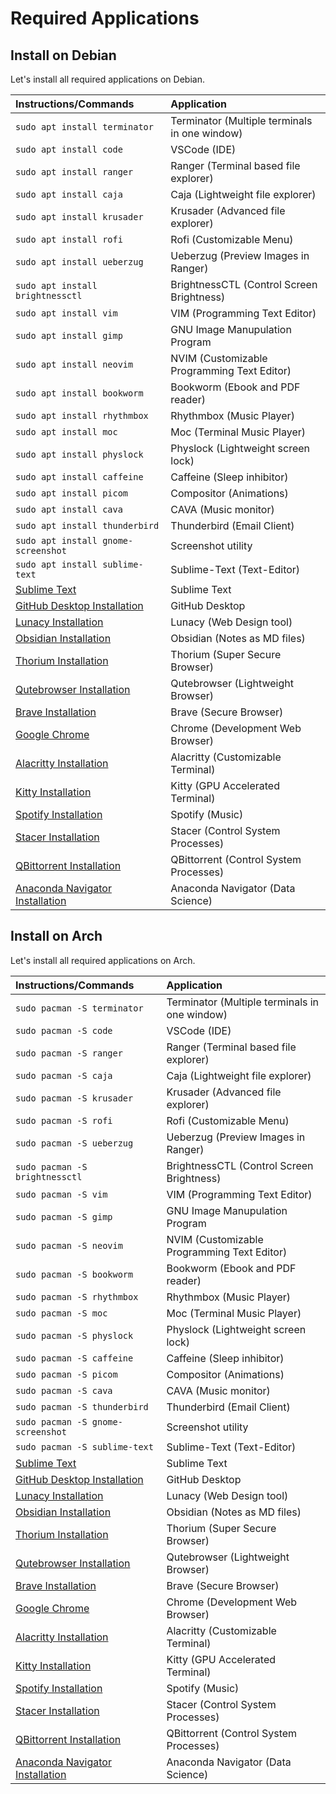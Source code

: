 # Required Applications

## Install on Debian

Let's install all required applications on Debian.

| Instructions/Commands         |           Application                               |
|:---|:---|
| `sudo apt install terminator`       | Terminator (Multiple terminals in one window) |
| `sudo apt install code`             | VSCode (IDE)                                  |
| `sudo apt install ranger`           | Ranger (Terminal based file explorer)         |
| `sudo apt install caja`             | Caja (Lightweight file explorer)              |
| `sudo apt install krusader`         | Krusader (Advanced file explorer)             |
| `sudo apt install rofi`             | Rofi (Customizable Menu)                      |
| `sudo apt install ueberzug`         | Ueberzug (Preview Images in Ranger)           |
| `sudo apt install brightnessctl`    | BrightnessCTL (Control Screen Brightness)     |
| `sudo apt install vim`              | VIM (Programming Text Editor)                 |
| `sudo apt install gimp`             | GNU Image Manupulation Program                |
| `sudo apt install neovim`           | NVIM (Customizable Programming Text Editor)   |
| `sudo apt install bookworm`         | Bookworm (Ebook and PDF reader)               |
| `sudo apt install rhythmbox`        | Rhythmbox (Music Player)                      |
| `sudo apt install moc`              | Moc (Terminal Music Player)                   |
| `sudo apt install physlock`         | Physlock (Lightweight screen lock)            |
| `sudo apt install caffeine`         | Caffeine (Sleep inhibitor)                    |
| `sudo apt install picom`            | Compositor (Animations)                       |
| `sudo apt install cava`             | CAVA (Music monitor)                          |
| `sudo apt install thunderbird`      | Thunderbird (Email Client)                    |
| `sudo apt install gnome-screenshot` | Screenshot utility                            |
| `sudo apt install sublime-text`                                                                      | Sublime-Text (Text-Editor)                    |
| [Sublime Text](https://www.sublimetext.com/download)                                                 | Sublime Text                                  |
| [GitHub Desktop Installation](/install-github-desktop)                                               | GitHub Desktop                                |
| [Lunacy Installation](https://icons8.com/lunacy)                                                     | Lunacy (Web Design tool)                      |
| [Obsidian Installation](https://obsidian.md/)                                                        | Obsidian (Notes as MD files)                  |
| [Thorium Installation](https://github.com/Alex313031/Thorium/releases)                               | Thorium (Super Secure Browser)                |
| [Qutebrowser Installation](https://qutebrowser.org/doc/install.html)                                 | Qutebrowser (Lightweight Browser)             |
| [Brave Installation](https://brave.com/linux/)                                                       | Brave (Secure Browser)                        |
| [Google Chrome](https://www.google.com/chrome/)                                                      | Chrome (Development Web Browser)              |
| [Alacritty Installation](https://github.com/alacritty/alacritty/blob/master/INSTALL.md)              | Alacritty (Customizable Terminal)             |
| [Kitty Installation](https://sw.kovidgoyal.net/kitty/binary/)                                        | Kitty (GPU Accelerated Terminal)              |
| [Spotify Installation](https://www.spotify.com/de-en/download/linux/)                                | Spotify (Music)                               |
| [Stacer Installation](https://oguzhaninan.github.io/Stacer-Web/)                                     | Stacer (Control System Processes)             |
| [QBittorrent Installation](https://www.qbittorrent.org/download)                                     | QBittorrent (Control System Processes)        |
| [Anaconda Navigator  Installation](https://docs.anaconda.com/free/navigator/index.html)              | Anaconda Navigator (Data Science)             |


## Install on Arch

Let's install all required applications on Arch.

| Instructions/Commands             |           Application                         |
|:---|:---|
| `sudo pacman -S terminator`       | Terminator (Multiple terminals in one window) |
| `sudo pacman -S code`             | VSCode (IDE)                                  |
| `sudo pacman -S ranger`           | Ranger (Terminal based file explorer)         |
| `sudo pacman -S caja`             | Caja (Lightweight file explorer)              |
| `sudo pacman -S krusader`         | Krusader (Advanced file explorer)             |
| `sudo pacman -S rofi`             | Rofi (Customizable Menu)                      |
| `sudo pacman -S ueberzug`         | Ueberzug (Preview Images in Ranger)           |
| `sudo pacman -S brightnessctl`    | BrightnessCTL (Control Screen Brightness)     |
| `sudo pacman -S vim`              | VIM (Programming Text Editor)                 |
| `sudo pacman -S gimp`             | GNU Image Manupulation Program                |
| `sudo pacman -S neovim`           | NVIM (Customizable Programming Text Editor)   |
| `sudo pacman -S bookworm`         | Bookworm (Ebook and PDF reader)               |
| `sudo pacman -S rhythmbox`        | Rhythmbox (Music Player)                      |
| `sudo pacman -S moc`              | Moc (Terminal Music Player)                   |
| `sudo pacman -S physlock`         | Physlock (Lightweight screen lock)            |
| `sudo pacman -S caffeine`         | Caffeine (Sleep inhibitor)                    |
| `sudo pacman -S picom`            | Compositor (Animations)                       |
| `sudo pacman -S cava`             | CAVA (Music monitor)                          |
| `sudo pacman -S thunderbird`      | Thunderbird (Email Client)                    |
| `sudo pacman -S gnome-screenshot` | Screenshot utility                            |
| `sudo pacman -S sublime-text`                                                                        | Sublime-Text (Text-Editor)                    |
| [Sublime Text](https://www.sublimetext.com/download)                                                 | Sublime Text                                  |
| [GitHub Desktop Installation](/install-github-desktop)                                               | GitHub Desktop                                |
| [Lunacy Installation](https://icons8.com/lunacy)                                                     | Lunacy (Web Design tool)                      |
| [Obsidian Installation](https://obsidian.md/)                                                        | Obsidian (Notes as MD files)                  |
| [Thorium Installation](https://github.com/Alex313031/Thorium/releases)                               | Thorium (Super Secure Browser)                |
| [Qutebrowser Installation](https://qutebrowser.org/doc/install.html)                                 | Qutebrowser (Lightweight Browser)             |
| [Brave Installation](https://brave.com/linux/)                                                       | Brave (Secure Browser)                        |
| [Google Chrome](https://www.google.com/chrome/)                                                      | Chrome (Development Web Browser)              |
| [Alacritty Installation](https://github.com/alacritty/alacritty/blob/master/INSTALL.md)              | Alacritty (Customizable Terminal)             |
| [Kitty Installation](https://sw.kovidgoyal.net/kitty/binary/)                                        | Kitty (GPU Accelerated Terminal)              |
| [Spotify Installation](https://www.spotify.com/de-en/download/linux/)                                | Spotify (Music)                               |
| [Stacer Installation](https://oguzhaninan.github.io/Stacer-Web/)                                     | Stacer (Control System Processes)             |
| [QBittorrent Installation](https://www.qbittorrent.org/download)                                     | QBittorrent (Control System Processes)        |
| [Anaconda Navigator  Installation](https://docs.anaconda.com/free/navigator/index.html)              | Anaconda Navigator (Data Science)             |